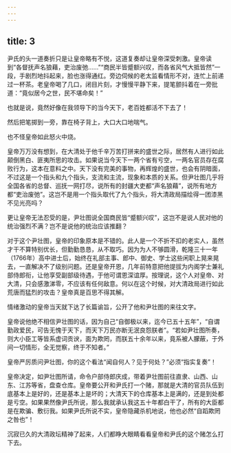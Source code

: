 ```yaml
---
---
---
```

title: 3
---



尹氏的头一道奏折只是让皇帝略有不悦，这道复奏却让皇帝深受刺激。皇帝读到“各督抚声名狼藉，吏治废弛……”“商民半皆蹙额兴叹，而各省风气大抵皆然”一段，手剧烈地抖起来，脸也涨得通红。旁边伺候的老太监看情形不对，连忙上前递过一杯茶。老皇帝喝了几口，闭目片刻，才慢慢平静下来，提笔颤抖着在一旁批道：“竟似居今之世，民不堪命矣！”

也就是说，竟然好像在我领导下的当今天下，老百姓都活不下去了！

然后把笔掷到一旁，靠在椅子背上，大口大口地喘气。

也不怪皇帝如此怒火中烧。

皇帝万万没有想到，在大清处于他千辛万苦打拼来的盛世之际，居然有人进行如此颠倒黑白、匪夷所思的攻击。如果说当今天下一两个省有亏空，一两名官员存在腐败行为，这本在意料之中。天下没有完美的事物，再辉煌的盛世，也会有阴暗面，不过这是一个指头和九个指头，支流和主流，现象和本质的关系。但尹壮图几乎将全国各省的总督、巡抚一网打尽，说所有的封疆大吏都“声名狼藉”，说所有地方都“吏治废弛”。这岂不是用一个指头取代了九个指头，将大清政局描绘得一团漆黑不见光亮吗？

更让皇帝无法忍受的是，尹壮图说全国商民皆“蹙额兴叹”，这岂不是说人民对他的统治强烈不满？岂不是说他的统治应该推翻？

对于这个尹壮图，皇帝的印象原本是不错的。此人是一个不折不扣的老实人，虽然才干不算特别优长，但勤勤恳恳，从不取巧。因为为人不够圆滑，乾隆三十一年（1766年）高中进士后，始终在礼部主事、郎中、御史、学士这些闲职上晃来晃去，一直解决不了级别问题。还是皇帝开恩，几年前特意把他提拔为内阁学士兼礼部侍郎衔，让他享受副部级待遇，于他可谓恩深谊厚。按理说，这个人对皇帝、对大清，只会感激涕零，不应该有任何敌意。何以在这个时候，对大清政局进行如此荒唐而猛烈的攻击？皇帝真是百思不得其解。

情绪激动的皇帝当天就下达了长篇谕旨，公开了他和尹壮图的来往文字。

皇帝说他绝不相信尹壮图的话，因为自己“自御极以来，迄今已五十五年”，“自谓勤政爱民，可告无愧于天下，而天下万民亦断无泯良怨朕者”。“若如尹壮图所奏，则大小臣工等皆系虚词贡谀，面为欺罔，而朕五十余年以来，竟系被人朦蔽，于外间一切情形，全无觉察，终于不知者。”

皇帝严厉质问尹壮图，你的这个看法“闻自何人？见于何处？”必须“指实复奏”！

皇帝决定，如尹壮图所请，命令户部侍郎庆成，带着尹壮图前往直隶、山西、山东、江苏等省，盘查仓库。皇帝要公开和尹氏打一个赌，那就是大清的官员队伍到底基本上是好的，还是基本上是坏的；大清天下的仓库基本上是满的，还是到处都是亏空。如果果然像尹氏所说，那么我就承认我这五十年都白干了，所有的大臣都是在欺骗、敷衍我。如果尹氏所说不实，皇帝隐藏杀机地说，他也必然“自蹈欺罔之咎也”！

沉寂已久的大清政坛精神了起来，人们都睁大眼睛看看皇帝和尹氏的这个赌怎么打下去。